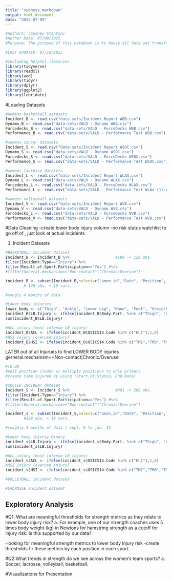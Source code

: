 ```yaml
---
title: "sydneys_markdown"
output: html_document
date: "2025-07-09"
---
```


```r
#Authors: [Sydney Stanton]
#Author Date: 07/09/2025
#Purpose: The purpose of this notebook is to house all data set transformation, cleansing, visualization, statistical analysis, and note-taking for the 2025 CU Athletic Department Sports Science Internship Program

#LAST UPDATED: 07/10/2025

#Including helpful libraries
library(tidyverse)
library(readxl)
library(aod)
library(tidyr)
library(dplyr)
library(ggplot2)
library(lubridate)
```

#Loading Datasets
```r
#Womens basketball datasets
Incident_B <- read.csv("data-sets/Incident Report WBB.csv")
Dynamo_B <- read.csv("data-sets/VALD - Dynamo WBB.csv")
Forcedecks_B <- read.csv("data-sets/VALD - ForceDecks WBB.csv")
Performance_B <- read.csv("data-sets/VALD - Performance Test WBB.csv")

#womens soccer datasets
Incident_S <- read.csv("data-sets/Incident Report WSOC.csv")
Dynamo_S <- read.csv("data-sets/VALD - Dynamo WSOC.csv")
Forcedecks_S <- read.csv("data-sets/VALD - ForceDecks WSOC.csv")
Performance_S <- read.csv("data-sets/VALD - Performance Test WSOC.csv")

#womens lacrosse datasets
Incident_L <- read.csv("data-sets/Incident Report WLAX.csv")
Dynamo_L <- read.csv("data-sets/VALD - Dynamo WLAX.csv")
Forcedecks_L <- read.csv("data-sets/VALD - ForceDecks WLAX.csv")
Performance_L <- read.csv("data-sets/VALD - Performance Test WLAx (1).csv")

#womens volleyball datasets 
Incident_V <- read.csv("data-sets/Incident Report WVB.csv")
Dynamo_V <- read.csv("data-sets/VALD - Dynamo WVB.csv")
Forcedecks_L <- read.csv("data-sets/VALD - ForceDecks WVB.csv")
Performance_V <- read.csv("data-sets/VALD - Performance Test WVB.csv")
```

#Data Cleaning
-create lower body injury column
-no risk status watchlist to go off of , just look at actual incidents 

1. Incident Datasets
```r
#BASKETBALL Incident dataset
Incident_B <- Incident_B %>%                    #189 -> 128 obs.
filter(Incident.Type=="Injury") %>%
filter(Result.of.Sport.Participation=="Yes") #%>%
#filter(General.mechanism=="Non-contact"|"Chronic/Overuse")

incident_B <- subset(Incident_B,select=c("anon_id","Date", "Position", "Incident.Type", "Side", "Body.Part.", "Tissue.Type","OSICS14.Code", "Result.of.Sport.Participation", "Recurrence.of.Injury", "Injury.Prognosis", "General.mechanism", "Month", "Year","Incident.Type","Status", "Season", "Start.of.Status", "End.Date"))
        # 128 obs. + 19 vars.

#rougly 4 months of data

#Lower body injuries 
lower_body <- c("Thigh", "Ankle", "Lower Leg", "Knee", "Foot", "Groin/hip")
incident_B$LB.Injury <- ifelse(incident_B$Body.Part. %in% c("Thigh", "Ankle", "Lower Leg", "Knee", "Foot", "Groin/hip"),1,0) #lower body Injury Binary
sum(incident_B$LB.Injury)

#ACL injury (most intense LB injury)
incident_B$ACL <- ifelse(incident_B$OSICS14.Code %in% c("KL1"),1,0)
#HSI injury (overuse injury)
incident_B$HSI <- ifelse(incident_B$OSICS14.Code %in% c("TM1","TMB","TMS"),1,0)
```

LATER out of all Injurues to find LOWER BODY injuries  
gerneral.mechanism==Non-contact|Chronic/Overuse
```r
#TO DO
#edit position cloumn w/ multiple positions to only primary 
#create time.injured by using (Start.of.Status, End.Date)
```

```r
#SOCCER INCIDENT dataset
Incident_S <- Incident_S %>%                    #361 -> 288 obs.
filter(Incident.Type=="Injury") %>%
filter(Result.of.Sport.Participation=="Yes") #%>%
#filter(General.mechanism=="Non-contact"|"Chronic/Overuse")

incident_s <- subset(Incident_S,select=c("anon_id","Date", "Position", "Incident.Type", "Side", "Body.Part.", "Tissue.Type","OSICS14.Code", "Result.of.Sport.Participation", "Recurrence.of.Injury", "Injury.Prognosis", "General.mechanism","Injured.While.", "Month", "Year","Incident.Type","Status", "Season", "Start.of.Status", "End.Date"))
        #288 obs. + 19 vars.

#roughly 4 months of data / sept. 9 to jan. 15

#Lower body injuriy Binary
incident_s$LB.Injury <- ifelse(incident_s$Body.Part. %in% c("Thigh", "Ankle", "Lower Leg", "Knee", "Foot", "Groin/hip"),1,0)
sum(incident_s$LB.Injury)

#ACL injury (most intense LB injury)
incident_s$ACL <- ifelse(incident_s$OSICS14.Code %in% c("KL1"),1,0)
#HSI injury (overuse injury)
incident_s$HSI <- ifelse(incident_s$OSICS14.Code %in% c("TM1","TMB","TMS"),1,0)
```

```r
#VOLLEYBALL incident dataset

```

```r
#LACROSSE incident dataset 

```



## Exploratory Analysis 


#Q1: What are meaningful thresholds for strength metrics as they relate to lower body injury risk? 
a. For example, one of our strength coaches uses 5 times body weight (kg) in Newtons for hamstring strength as a cutoff for injury risk. Is this supported by our data? 

-looking for meaningful strength metrics to lower body injury risk
-create thresholds fir these metrics by each position in each sport

#Q2:What trends in strength do we see across the women’s team sports? 
a. Soccer, lacrosse, volleyball, basketball. 


#Visualizations for Presentation



